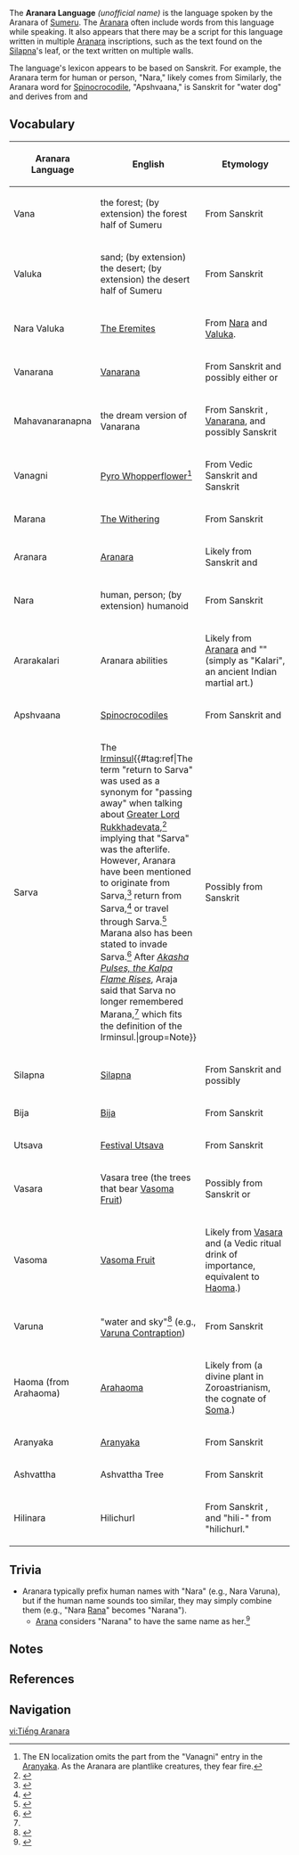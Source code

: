 {{Terminology Infobox
|image        = Araholita's Riddle.png
|caption      = Example of the Aranara Language written on a cave wall
|type         = Languages
|type2        = Lore
}}
<section begin="Description" />The '''Aranara Language''' ''(unofficial name)'' is the language spoken by the Aranara of [[Sumeru]]. The [[Aranara]] often include words from this language while speaking. It also appears that there may be a script for this language written in multiple [[Aranara]] inscriptions, such as the text found on the [[Silapna]]'s leaf, or the text written on multiple walls.

The language's lexicon appears to be based on Sanskrit. For example, the Aranara term for human or person, "Nara," likely comes from {{Lang|mini=1|sa=नर|sa_rm=nara|sa_tl=human, person.}} Similarly, the Aranara word for [[Spinocrocodile]], "Apshvaana," is Sanskrit for "water dog" and derives from {{Lang|mini=1|sa=अप्|sa_rm=ap|sa_tl=water}} and {{Lang|mini=1|sa=श्वान|sa_rm=śvāna|sa_tl=dog.}}<section end="Description" />

==Vocabulary==
{{See Also|Aranyaka (Gadget)#I: Woodland Encounter}}
{|class="wikitable sortable alternating-colors-table" style="width:100%"
! style="width:15%" | Aranara Language
! style="width:30%" | English
! style="width:55%" | Etymology
|- id=Vana
|Vana
|the forest; (by extension) the forest half of Sumeru
|From Sanskrit {{Lang|mini=1|sa=वन|sa_rm=vana|sa_tl=forest.}}
|- id=Valuka
|Valuka
|sand; (by extension) the desert; (by extension) the desert half of Sumeru
|From Sanskrit {{Lang|mini=1|sa=वालुका|sa_rm=vālukā|sa_tl=sand.}}
|-
|Nara Valuka
|[[The Eremites]]
|From [[#Nara|Nara]] and [[#Valuka|Valuka]].
|- id=Vanarana
|Vanarana
|[[Vanarana (Subarea)|Vanarana]]
|From Sanskrit {{Lang|mini=1|sa=वन|sa_rm=vana|sa_tl=forest}} and possibly either {{Lang|mini=1|sa=अरण्य|sa_rm=araṇya|sa_tl=forest, wilderness}} or {{Lang|mini=1|sa=राणा|sa_rm=rāṇā|sa_tl=king.}}
|-
|Mahavanaranapna
|the dream version of Vanarana
|From Sanskrit {{Lang|mini=1|sa=महा|sa_rm=mahā|sa_tl=great}}, [[#Vanarana|Vanarana]], and possibly Sanskrit {{Lang|mini=1|sa=स्वप्न|sa_rm=svapna|sa_tl=dream.}}
|-
|Vanagni
|[[Pyro Whopperflower]]<ref group="Note">The EN localization omits the {{zh|烈焰|rm=lièyàn|tl=flaming}} part from the "Vanagni" entry in the [[Aranyaka (Gadget)|Aranyaka]]. As the Aranara are plantlike creatures, they fear fire.</ref>
|From Vedic Sanskrit {{Lang|mini=1|sa=वना|sa_rm=vána|sa_tl=tree}} and Sanskrit {{Lang|mini=1|sa=स्अग्नि|sa_rm=agni|sa_tl=fire.}}
|- id=Marana
|Marana
|[[The Withering]]
|From Sanskrit {{Lang|mini=1|sa=मरण|sa_rm=maraṇa|sa_tl=death.}}
|- id=Aranara
|Aranara
|[[Aranara]]
|Likely from Sanskrit {{Lang|mini=1|sa=अरण्य|sa_rm=araṇya|sa_tl=forest, wilderness}} and {{Lang|mini=1|sa=नर|sa_rm=nara|sa_tl=people.}}
|- id=Nara
|Nara
|human, person; (by extension) humanoid
|From Sanskrit {{Lang|mini=1|sa=नर|sa_rm=nara|sa_tl=human, person.}}
|-
|Ararakalari
|Aranara abilities
|Likely from [[#Aranara|Aranara]] and "{{w|Kalaripayattu}}" (simply as "Kalari", an ancient Indian martial art.)
|-
|Apshvaana
|[[Spinocrocodile]]s
|From Sanskrit {{Lang|mini=1|sa=अप्|sa_rm=ap|sa_tl=water}} and {{Lang|mini=1|sa=श्वान|sa_rm=śvāna|sa_tl=dog.}}
|- id=Sarva
|Sarva
|The [[Irminsul]]{{#tag:ref|The term "return to Sarva" was used as a synonym for "passing away" when talking about [[Greater Lord Rukkhadevata]],<ref name="Araja">{{Ref/NPC|Araja|note=About "Marana"...}}</ref> implying that "Sarva" was the afterlife. However, Aranara have been mentioned to originate from Sarva,<ref>{{Ref/Quest|The World of Aranara}}</ref> return from Sarva,<ref>{{Ref/Quest|For the Children of the Past}}</ref> or travel through Sarva.<ref>{{Ref/Quest|For All Children Who Long for Life}}</ref> Marana also has been stated to invade Sarva.<ref>{{Ref/Quest|For Fruits, Seeds, and Trees}}</ref> After ''[[Akasha Pulses, the Kalpa Flame Rises]]'', Araja said that Sarva no longer remembered Marana,<ref name="Araja"/> which fits the definition of the Irminsul.|group=Note}}
|Possibly from Sanskrit {{Lang|mini=1|sa=सर्व|sa_rm=sarva|sa_tl=every, all; whole, entire.}}
|-
|Silapna
|[[Silapna]]
|From Sanskrit {{Lang|mini=1|sa=शिला|sa_rm=śilā|sa_tl=stone}} and possibly {{Lang|mini=1|sa=स्वप्न|sa_rm=svapna|sa_tl=dream.}}
|-
|Bija
|[[Bija]]
|From Sanskrit {{Lang|mini=1|sa=बीज|sa_rm=bīja|sa_tl=seed.}}
|-
|Utsava
|[[Festival Utsava]]
|From Sanskrit {{Lang|mini=1|sa=उत्सव|sa_rm=utsava|sa_tl=festival.}}
|-
|Vasara
|Vasara tree (the trees that bear [[Vasoma Fruit]])
|Possibly from Sanskrit {{Lang|mini=1|sa=वासर|sa_rm=vāsara|sa_tl=day}} or {{Lang|mini=1|sa=वसार|sa_rm=vasāra|sa_tl=wish, desire.}}
|-
|Vasoma
|[[Vasoma Fruit]]
|Likely from [[#Vasara|Vasara]] and {{w|Soma_(drink)|Soma}} (a Vedic ritual drink of importance, equivalent to [[#Haoma_(from _Arahaoma)|Haoma]].)
|- id=Varuna
|Varuna
|"water and sky"<ref>{{Ref/Domain|The Coordinates of Sun and Rain}}</ref> (e.g., [[Varuna Contraption]])
|From Sanskrit {{Lang|mini=1|sa=वरुण|sa_rm=varuṇa|sa_tl={{w|Varuna}}; ocean, water; sun}}
|- id=Aranyaka
|Haoma (from Arahaoma)
|[[Arahaoma]]
|Likely from {{w|Haoma}} (a divine plant in Zoroastrianism, the cognate of [[#Vasoma|Soma]].)
|-
|Aranyaka
|[[Aranyaka (Gadget)|Aranyaka]]
|From Sanskrit {{Lang|mini=1|sa=आरण्यक|sa_rm=āraṇyaka|sa_tl=of the forest.}}
|-
|Ashvattha
|Ashvattha Tree
|From Sanskrit {{Lang|mini=1|sa=अश्वत्थ|sa_rm=aśvattha|sa_tl=holy fig tree, {{w|ashvattha}}.}}
|-
|Hilinara
|Hilichurl
|From Sanskrit {{Lang|mini=1|sa=नर|sa_rm=nara|sa_tl=human, person.}}, and "hili-" from "hilichurl."
|}

==Trivia==
* Aranara typically prefix human names with "Nara" (e.g., Nara Varuna), but if the human name sounds too similar, they may simply combine them (e.g., "Nara [[Rana]]" becomes "Narana").
** [[Arana]] considers "Narana" to have the same name as her.<ref>{{Ref/Quest|For All Children Who Long for Life}}</ref>

==Notes==
{{Reflist|note=1}}

==References==
{{Reflist|2}}

==Navigation==
{{Lore Navbox|state=collapsed}}
{{Language Navbox}}

[[vi:Tiếng Aranara]]